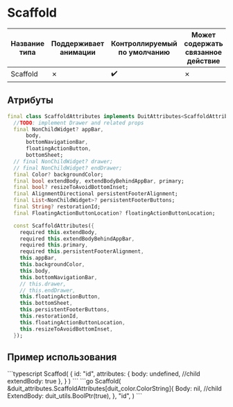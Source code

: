 
# Scaffold

| Название типа| Поддерживает анимации | Контроллируемый по умолчанию | Может содержать связанное действие | Ссылка |
| - | - | - | - | - |
| Scaffold | &cross; | :heavy_check_mark: | &cross; | [link](https://api.flutter.dev/flutter/material/Scaffold-class.html) |

## Атрибуты

```dart
final class ScaffoldAttributes implements DuitAttributes<ScaffoldAttributes> {
  //TODO: implement Drawer and related props
  final NonChildWidget? appBar,
      body,
      bottomNavigationBar,
      floatingActionButton,
      bottomSheet;
  // final NonChildWidget? drawer;
  // final NonChildWidget? endDrawer;
  final Color? backgroundColor;
  final bool extendBody, extendBodyBehindAppBar, primary;
  final bool? resizeToAvoidBottomInset;
  final AlignmentDirectional persistentFooterAlignment;
  final List<NonChildWidget>? persistentFooterButtons;
  final String? restorationId;
  final FloatingActionButtonLocation? floatingActionButtonLocation;

  const ScaffoldAttributes({
    required this.extendBody,
    required this.extendBodyBehindAppBar,
    required this.primary,
    required this.persistentFooterAlignment,
    this.appBar,
    this.backgroundColor,
    this.body,
    this.bottomNavigationBar,
    // this.drawer,
    // this.endDrawer,
    this.floatingActionButton,
    this.bottomSheet,
    this.persistentFooterButtons,
    this.restorationId,
    this.floatingActionButtonLocation,
    this.resizeToAvoidBottomInset,
  });

```

## Пример использования

<Tabs groupId="lang">
  <TabItem value="ts" label="TypeScript" default>
    ```typescript
    Scaffod(
        {
            id: "id",
            attributes: {
                body: undefined, //child
                extendBody: true
            },
        }
    )
    ```
  </TabItem>
  <TabItem value="go" label="Go">
    ```go
	Scaffold(
		&duit_attributes.ScaffoldAttributes[duit_color.ColorString]{
			Body: nil, //child
			ExtendBody: duit_utils.BoolPtr(true),
		},
		"id",
	)
    ```
  </TabItem>
</Tabs>

